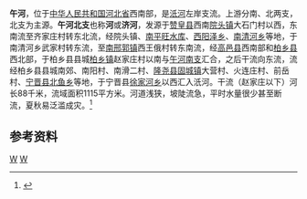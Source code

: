 '''午河'''，位于[[中华人民共和国|中华人民共和国]][[河北省|河北省]]西南部，是[[汦河|汦河]]左岸支流。上游分南、北两支，北支为主源。'''午河北支'''也称'''{{ruby-py|泲|-{zh-cn:jǐ}-}}河'''或'''济河'''，发源于[[赞皇县|赞皇县]]西南[[院头镇|院头镇]]大石门村以西，东南流至齐家庄村转东北流，经院头镇、[[南平旺水库|南平旺水库]]、[[西阳泽乡|西阳泽乡]]、[[南清河乡|南清河乡]]等地，于南清河乡武家村转东流，至[[南邢郭镇|南邢郭镇]]西王俄村转东南流，经[[高邑县|高邑县]]西南部和[[柏乡县|柏乡县]]西北部，于柏乡县县城[[柏乡镇|柏乡镇]]赵家庄村以南与[[午河南支|午河南支]]汇合，之后干流向东流，流经柏乡县县城南郊、南阳村、南滑二村、[[隆尧县|隆尧县]][[固城镇_(隆尧县)|固城镇]]大营村、火连庄村、前岳村、[[宁晋县|宁晋县]][[北鱼乡|北鱼乡]]等地，于宁晋县[[徐家河乡|徐家河乡]]以西汇入汦河。干流（赵家庄以下）河长88千米，流域面积1115平方米。河道浅狭，坡陡流急，平时水量很少甚至断流，夏秋易泛滥成灾。<ref name="中国河湖大典">{{cite book zh |author=《[[中国河湖大典|中国河湖大典]]》编纂委员会 |title=《中国河湖大典·海河卷》 |format=M |edition=1 |location=北京 |publisher=中国水利水电出版社 |date=2013年1月 |pages=156页 |id= ISBN 978-7-5170-0563-6}}</ref>
==参考资料==
{{reflist}}
[[Category:海河水系|W]]
[[Category:河北河流|W]]
